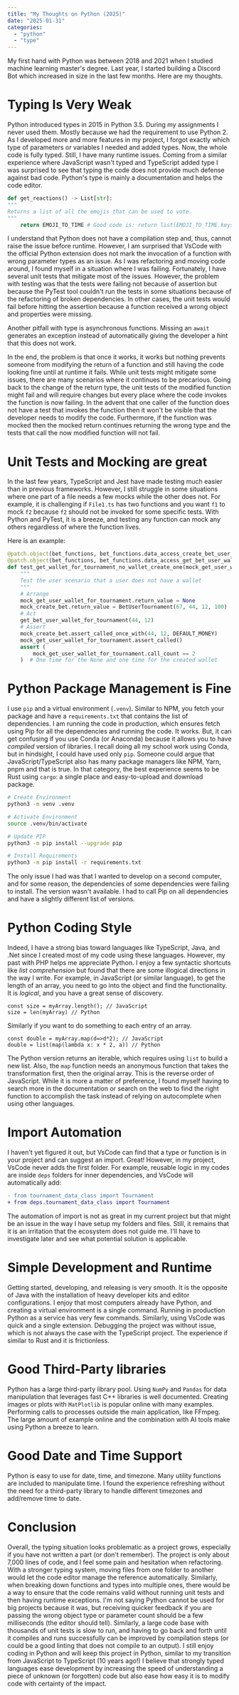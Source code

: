 ```yaml
---
title: "My Thoughts on Python (2025)"
date: "2025-01-31"
categories:
  - "python"
  - "type"
---
```


My first hand with Python was between 2018 and 2021 when I studied machine learning master's degree. Last year, I started building a Discord Bot which increased in size in the last few months. Here are my thoughts.

# Typing Is Very Weak

Python introduced types in 2015 in Python 3.5. During my assignments I never used them. Mostly because we had the requirement to use Python 2. As I developed more and more features in my project, I forgot exactly which type of parameters or variables I needed and added types. Now, the whole code is fully typed. Still, I have many runtime issues. Coming from a similar experience where JavaScript wasn't typed and TypeScript added type I was surprised to see that typing the code does not provide much defense against bad code. Python's type is mainly a documentation and helps the code editor. 
```Python
def get_reactions() -> List[str]:
"""
Returns a list of all the emojis that can be used to vote.
"""
    return EMOJI_TO_TIME # Good code is: return list(EMOJI_TO_TIME.keys())
```

I understand that Python does not have a compilation step and, thus, cannot raise the issue before runtime. However, I am surprised that VsCode with the official Python extension does not mark the invocation of a function with wrong parameter types as an issue. As I was refactoring and moving code around, I found myself in a situation where I was failing. Fortunately, I have several unit tests that mitigate most of the issues. However, the problem with testing was that the tests were failing not because of assertion but because the PyTest tool couldn't run the tests in some situations because of the refactoring of broken dependencies. In other cases, the unit tests would fail before hitting the assertion because a function received a wrong object and properties were missing.

Another pitfall with type is asynchronous functions. Missing an `await` generates an exception instead of automatically giving the developer a hint that this does not work.

In the end, the problem is that once it works, it works but nothing prevents someone from modifying the return of a function and still having the code looking fine until at runtime it fails. While unit tests might mitigate some issues, there are many scenarios where it continues to be precarious. Going back to the change of the return type, the unit tests of the modified function might fail and will require changes but every place where the code invokes the function is now failing. In the advent that one caller of the function does not have a test that invokes the function then it won't be visible that the developer needs to modify the code. Furthermore, if the function was mocked then the mocked return continues returning the wrong type and the tests that call the now modified function will not fail.

# Unit Tests and Mocking are great
In the last few years, TypeScript and Jest have made testing much easier than in previous frameworks. However, I still struggle in some situations where one part of a file needs a few mocks while the other does not. For example, it is challenging if `File1.ts` has two functions and you want `f1` to mock `f2` because `f2` should not be invoked for some specific tests. With Python and PyTest, it is a breeze, and testing any function can mock any others regardless of where the function lives.

Here is an example:
```python
@patch.object(bet_functions, bet_functions.data_access_create_bet_user_wallet_for_tournament.__name__)
@patch.object(bet_functions, bet_functions.data_access_get_bet_user_wallet_for_tournament.__name__)
def test_get_wallet_for_tournament_no_wallet_create_one(mock_get_user_wallet_for_tournament, mock_create_bet):
    """
    Test the user scenario that a user does not have a wallet
    """
    # Arrange
    mock_get_user_wallet_for_tournament.return_value = None
    mock_create_bet.return_value = BetUserTournament(67, 44, 12, 100)
    # Act
    get_bet_user_wallet_for_tournament(44, 12)
    # Assert
    mock_create_bet.assert_called_once_with(44, 12, DEFAULT_MONEY)
    mock_get_user_wallet_for_tournament.assert_called()
    assert (
        mock_get_user_wallet_for_tournament.call_count == 2
    )  # One time for the None and one time for the created wallet
```

# Python Package Management is Fine
I use `pip` and a virtual environment (`.venv`). Similar to NPM, you fetch your package and have a `requirements.txt` that contains the list of dependencies. I am running the code in production, which ensures fetch using Pip for all the dependencies and running the code. It works. But, it can get confusing if you use Conda (or Anaconda) because it allows you to have _compiled_ version of libraries. I recall doing all my school work using Conda, but in hindsight, I could have used only `pip`. Someone could argue that JavaScript/TypeScript also has many package managers like NPM, Yarn, pnpm and that is true. In that category, the best experience seems to be Rust using `cargo`: a single place and easy-to-upload and download package.

```sh
# Create Environment
python3 -m venv .venv

# Activate Environment
source .venv/bin/activate

# Update PIP
python3 -m pip install --upgrade pip

# Install Requirements
python3 -m pip install -r requirements.txt
```

The only issue I had was that I wanted to develop on a second computer, and for some reason, the dependencies of some dependencies were failing to install. The version wasn't available. I had to call Pip on all dependencies and have a slightly different list of versions.

# Python Coding Style

Indeed, I have a strong bias toward languages like TypeScript, Java, and .Net since I created most of my code using these languages. However, my past with PHP helps me appreciate Python. I enjoy a few syntactic shortcuts like _list comprehension_ but found that there are some illogical directions in the way I write.
For example, in JavaScript (or similar language), to get the length of an array, you need to go into the object and find the functionality. It is _logical_, and you have a great sense of discovery.

```
const size = myArray.length(); // JavaScript
size = len(myArray) // Python
```

Similarly if you want to do something to each entry of an array.

```
const double = myArray.map(d=>d*2); // JavaScript
double = list(map(lambda x: x * 2, a)) // Python
```

The Python version returns an iterable, which requires using `list` to build a new list. Also, the `map` function needs an anonymous function that takes the transformation first, then the original array. This is the reverse order of JavaScript. While it is more a matter of preference, I found myself having to search more in the documentation or search on the web to find the right function to accomplish the task instead of relying on autocomplete when using other languages.


# Import Automation
I haven't yet figured it out, but VsCode can find that a type or function is in your project and can suggest an import. Great! However, in my project, VsCode never adds the first folder. For example, reusable logic in my codes are inside `deps` folders for inner dependencies, and VsCode will automatically add:

```diff
- from tournament_data_class import Tournament
+ from deps.tournament_data_class import Tournament
```

The automation of import is not as great in my current project but that might be an issue in the way I have setup my folders and files. Still, it remains that it is an irritation that the ecosystem does not guide me. I'll have to investigate later and see what potential solution is applicable.

# Simple Development and Runtime

Getting started, developing, and releasing is very smooth. It is the opposite of Java with the installation of heavy developer kits and editor configurations. I enjoy that most computers already have Python, and creating a virtual environment is a single command. Running in production Python as a service has very few commands. Similarly, using VsCode was quick and a single extension. Debugging the project was without issue, which is not always the case with the TypeScript project. The experience if similar to Rust and it is frictionless.

# Good Third-Party libraries

Python has a large third-party library pool. Using `NumPy` and `Pandas` for data manipulation that leverages fast C++ libraries is well documented. Creating images or plots with `MatPlotlib` is popular online with many examples. Performing calls to processes outside the main application, like FFmpeg. The large amount of example online and the combination with AI tools make using Python a breeze to learn.

# Good Date and Time Support

Python is easy to use for date, time, and timezone. Many utility functions are included to manipulate time. I found the experience refreshing without the need for a third-party library to handle different timezones and add/remove time to date.

# Conclusion
Overall, the typing situation looks problematic as a project grows, especially if you have not written a part (or don't remember). The project is only about 7,000 lines of code, and I feel some pain and hesitation when refactoring. With a stronger typing system, moving files from one folder to another would let the code editor manage the reference automatically. Similarly, when breaking down functions and types into multiple ones, there would be a way to ensure that the code remains valid without running unit tests and then having runtime exceptions. I'm not saying Python cannot be used for big projects because it was, but receiving quicker feedback if you are passing the wrong object type or parameter count should be a few milliseconds (the editor should tell). Similarly, a large code base with thousands of unit tests is slow to run, and having to go back and forth until it compiles and runs successfully can be improved by compilation steps (or could be a good linting that does not compile to an output). I still enjoy coding in Python and will keep this project in Python, similar to my transition from JavaScript to TypeScript (10 years ago!) I believe that strongly typed languages ease development by increasing the speed of understanding a piece of unknown (or forgotten) code but also ease how easy it is to modify code with certainty of the impact.
